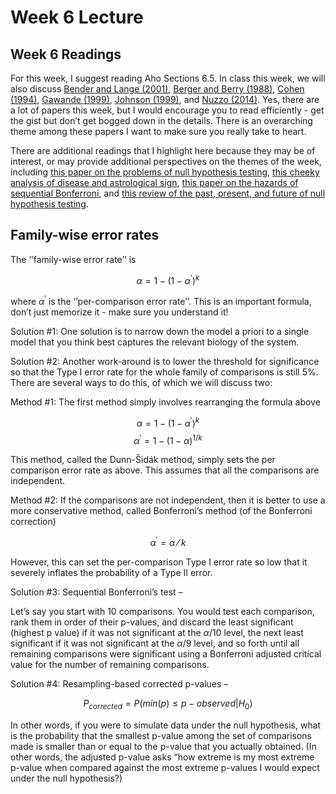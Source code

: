 Week 6 Lecture
========================================================

## Week 6 Readings

For this week, I suggest reading Aho Sections 6.5. In class this week, we will also discuss [Bender and Lange (2001)](https://github.com/hlynch/Biometry2022/tree/master/_data/Bender_Lange_2001.pdf), [Berger and Berry (1988)](https://github.com/hlynch/Biometry2022/tree/master/_data/Berger_Berry_1988.pdf), [Cohen (1994)](https://github.com/hlynch/Biometry2022/tree/master/_data/Cohen_1994.pdf), [Gawande (1999)](https://github.com/hlynch/Biometry2022/tree/master/_data/Gawande_1999.pdf), [Johnson (1999)](https://github.com/hlynch/Biometry2022/tree/master/_data/Johnson_1999.pdf), and [Nuzzo (2014)](https://github.com/hlynch/Biometry2022/tree/master/_data/Nuzzo_2014.pdf). Yes, there are a lot of papers this week, but I would encourage you to read efficiently - get the gist but don't get bogged down in the details. There is an overarching theme among these papers I want to make sure you really take to heart.

There are additional readings that I highlight here because they may be of interest, or may provide additional perspectives on the themes of the week, including [this paper on the problems of null hypothesis testing](https://github.com/hlynch/Biometry2022/tree/master/_data/Anderson_etal_2000.pdf), [this cheeky analysis of disease and astrological sign](https://github.com/hlynch/Biometry2022/tree/master/_data/Austin_etal_2006.pdf), [this paper on the hazards of sequential Bonferroni](https://github.com/hlynch/Biometry2022/tree/master/_data/Moran_2003.pdf), and [this review of the past, present, and future of null hypothesis testing](https://github.com/hlynch/Biometry2022/tree/master/_data/Robinson_Wainer_2002.pdf).

## Family-wise error rates

The ''family-wise error rate'' is

$$
\alpha = 1-(1-\alpha^{’})^k
$$

where $\alpha^{'}$ is the ''per-comparison error rate''. This is an important formula, don’t just memorize it - make sure you understand it!

Solution #1: One solution is to narrow down the model a priori to a single model that you think best captures the relevant biology of the system. 

Solution #2: Another work-around is to lower the threshold for significance so that the Type I error rate for the whole family of comparisons is still 5$\%$. There are several ways to do this, of which we will discuss two:

Method #1: The first method simply involves rearranging the formula above

$$
\alpha=1-(1-\alpha^{'})^{k}
$$
$$
\alpha^{'}=1-(1-\alpha)^{1/k}
$$

This method, called the Dunn-Šidák method, simply sets the per comparison error rate as above. This assumes that all the comparisons are independent.

Method #2: If the comparisons are not independent, then it is better to use a more conservative method, called Bonferroni’s method (of the Bonferroni correction)

$$
\alpha^{'}=\alpha⁄k
$$

However, this can set the per-comparison Type I error rate so low that it severely inflates the probability of a Type II error.

Solution #3: Sequential Bonferroni’s test – 

Let’s say you start with 10 comparisons. You would test each comparison, rank them in order of their p-values, and discard the least significant (highest p value) if it was not significant at the $\alpha$/10 level, the next least significant if it was not significant at the $\alpha$/9 level, and so forth until all remaining comparisons were significant using a Bonferroni adjusted critical value for the number of remaining comparisons.

Solution #4: Resampling-based corrected p-values – 

$$
P_{corrected} = P(min(p) \leq p-observed|H_{0})
$$

In other words, if you were to simulate data under the null hypothesis, what is the probability that the smallest p-value among the set of comparisons made is smaller than or equal to the p-value that you actually obtained. (In other words, the adjusted p-value asks “how extreme is my most extreme p-value when compared against the most extreme p-values I would expect under the null hypothesis?)


